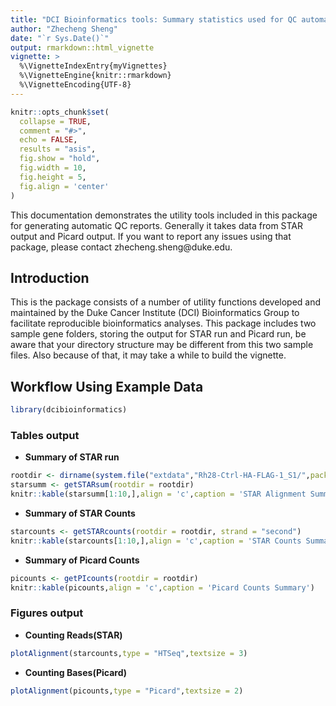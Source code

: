 ```yaml
---
title: "DCI Bioinformatics tools: Summary statistics used for QC automatic report"
author: "Zhecheng Sheng"
date: "`r Sys.Date()`"
output: rmarkdown::html_vignette
vignette: >
  %\VignetteIndexEntry{myVignettes}
  %\VignetteEngine{knitr::rmarkdown}
  %\VignetteEncoding{UTF-8}
---
```


```r
knitr::opts_chunk$set(
  collapse = TRUE,
  comment = "#>",
  echo = FALSE,
  results = "asis",
  fig.show = "hold",
  fig.width = 10,
  fig.height = 5,
  fig.align = 'center'
)
```

This documentation demonstrates the utility tools included in this package for generating automatic QC reports. Generally it takes data from STAR output and Picard output. If you want to report any issues using that package, please contact zhecheng.sheng\@duke.edu.

## Introduction


This is the package consists of a number of utility functions developed and maintained by the Duke Cancer Institute (DCI) Bioinformatics Group to facilitate reproducible bioinformatics analyses. This package includes two sample gene folders, storing the output for STAR run and Picard run, be aware that your directory structure may be different from this two sample files. Also because of that, it may take a while to build the vignette.


## Workflow Using Example Data
```r
library(dcibioinformatics)
```

### Tables output

* **Summary of STAR run**

```r
rootdir <- dirname(system.file("extdata","Rh28-Ctrl-HA-FLAG-1_S1/",package = "dcibioinformatics",mustWork = TRUE))
starsumm <- getSTARsum(rootdir = rootdir)
knitr::kable(starsumm[1:10,],align = 'c',caption = 'STAR Alignment Summary')
```

* **Summary of STAR Counts**

```r
starcounts <- getSTARcounts(rootdir = rootdir, strand = "second")
knitr::kable(starcounts[1:10,],align = 'c',caption = 'STAR Counts Summary')
```

* **Summary of Picard Counts**
```r
picounts <- getPIcounts(rootdir = rootdir)
knitr::kable(picounts,align = 'c',caption = 'Picard Counts Summary')

```

### Figures output

* **Counting Reads(STAR)**

```r
plotAlignment(starcounts,type = "HTSeq",textsize = 3)
```

* **Counting Bases(Picard)**

```r
plotAlignment(picounts,type = "Picard",textsize = 2)

```

